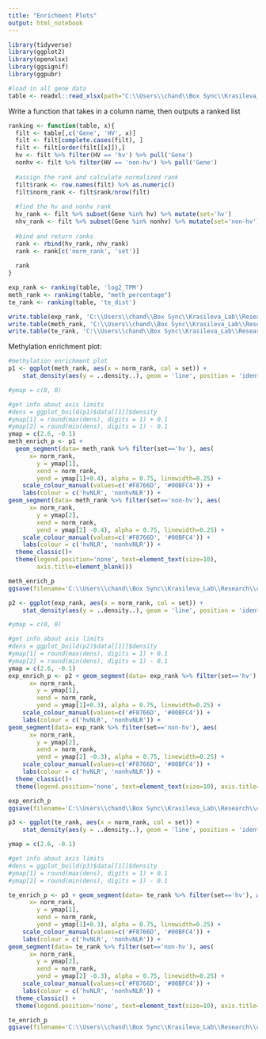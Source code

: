 ```yaml
---
title: "Enrichment Plots"
output: html_notebook
---
```


```r
library(tidyverse)
library(ggplot2)
library(openxlsx)
library(ggsignif)
library(ggpubr)
```

```r
#load in all gene data 
table <- readxl::read_xlsx(path="C:\\Users\\chand\\Box Sync\\Krasileva_Lab\\Research\\chandler\\Krasileva Lab\\E14\\all_gene_table.xlsx")
```

Write a function that takes in a column name, then outputs a ranked list 
```r
ranking <- function(table, x){
  filt <- table[,c('Gene', 'HV', x)] 
  filt <- filt[complete.cases(filt), ]
  filt <- filt[order(filt[[x]]),]
  hv <- filt %>% filter(HV == 'hv') %>% pull('Gene')
  nonhv <- filt %>% filter(HV == 'non-hv') %>% pull('Gene')
  
  #assign the rank and calculate normalized rank 
  filt$rank <- row.names(filt) %>% as.numeric()
  filt$norm_rank <- filt$rank/nrow(filt)
  
  #find the hv and nonhv rank 
  hv_rank <- filt %>% subset(Gene %in% hv) %>% mutate(set='hv')
  nhv_rank <- filt %>% subset(Gene %in% nonhv) %>% mutate(set='non-hv')
  
  #bind and return ranks
  rank <- rbind(hv_rank, nhv_rank)
  rank <- rank[c('norm_rank', 'set')]
  
  rank
}

exp_rank <- ranking(table, 'log2_TPM')
meth_rank <- ranking(table, "meth_percentage")
te_rank <- ranking(table, 'te_dist')

write.table(exp_rank, 'C:\\Users\\chand\\Box Sync\\Krasileva_Lab\\Research\\chandler\\Krasileva Lab\\E14\\exp_rank.csv', sep=',')
write.table(meth_rank, 'C:\\Users\\chand\\Box Sync\\Krasileva_Lab\\Research\\chandler\\Krasileva Lab\\E14\\meth_rank.csv', sep=',')
write.table(te_rank, 'C:\\Users\\chand\\Box Sync\\Krasileva_Lab\\Research\\chandler\\Krasileva Lab\\E14\\te_rank.csv', sep=',')
```

Methylation enrichment plot:
```r
#methylation enrichment plot 
p1 <- ggplot(meth_rank, aes(x = norm_rank, col = set)) +
  	stat_density(aes(y = ..density..), geom = 'line', position = 'identity', linewidth=0.25)

#ymap = c(0, 0)

#get info about axis limits 
#dens = ggplot_build(p1)$data[[1]]$density
#ymap[1] = round(max(dens), digits = 1) + 0.1
#ymap[2] = round(min(dens), digits = 1) - 0.1
ymap = c(2.6, -0.1)
meth_enrich_p <- p1 + 
  geom_segment(data= meth_rank %>% filter(set=='hv'), aes(
      x= norm_rank,
  		y = ymap[1],
  		xend = norm_rank,
  		yend = ymap[1]+0.4), alpha = 0.75, linewidth=0.25) +
  	scale_colour_manual(values=c('#F8766D', '#00BFC4')) +
  	labs(colour = c('hvNLR', 'nonhvNLR')) +
geom_segment(data= meth_rank %>% filter(set=='non-hv'), aes(
      x= norm_rank,
  		y = ymap[2],
  		xend = norm_rank,
  		yend = ymap[2] -0.4), alpha = 0.75, linewidth=0.25) +
  	scale_colour_manual(values=c('#F8766D', '#00BFC4')) +
  	labs(colour = c('hvNLR', 'nonhvNLR')) +
  theme_classic()+
  theme(legend.position='none', text=element_text(size=10), 
        axis.title=element_blank())

meth_enrich_p
ggsave(filename='C:\\Users\\chand\\Box Sync\\Krasileva_Lab\\Research\\chandler\\Krasileva Lab\\E14\\e14_R\\final_figures\\met_enrich.png', plot=meth_enrich_p, dpi='retina', width=2, height=1.5)
```

```r
p2 <- ggplot(exp_rank, aes(x = norm_rank, col = set)) +
  	stat_density(aes(y = ..density..), geom = 'line', position = 'identity', linewidth=0.25)

#ymap = c(0, 0)

#get info about axis limits 
#dens = ggplot_build(p2)$data[[1]]$density
#ymap[1] = round(max(dens), digits = 1) + 0.1
#ymap[2] = round(min(dens), digits = 1) - 0.1
ymap = c(2.6, -0.1)
exp_enrich_p <- p2 + geom_segment(data= exp_rank %>% filter(set=='hv'), aes(
      x= norm_rank,
  		y = ymap[1],
  		xend = norm_rank,
  		yend = ymap[1]+0.3), alpha = 0.75, linewidth=0.25) +
  	scale_colour_manual(values=c('#F8766D', '#00BFC4')) +
  	labs(colour = c('hvNLR', 'nonhvNLR')) +
geom_segment(data= exp_rank %>% filter(set=='non-hv'), aes(
      x= norm_rank,
  		y = ymap[2],
  		xend = norm_rank,
  		yend = ymap[2] -0.3), alpha = 0.75, linewidth=0.25) +
  	scale_colour_manual(values=c('#F8766D', '#00BFC4')) +
  	labs(colour = c('hvNLR', 'nonhvNLR')) +
  theme_classic()+
  theme(legend.position='none', text=element_text(size=10), axis.title=element_blank())

exp_enrich_p
ggsave(filename='C:\\Users\\chand\\Box Sync\\Krasileva_Lab\\Research\\chandler\\Krasileva Lab\\E14\\e14_R\\final_figures\\exp_enrich.png', plot=exp_enrich_p, dpi='retina', width=2, height=1.5)
```
```r
p3 <- ggplot(te_rank, aes(x = norm_rank, col = set)) +
  	stat_density(aes(y = ..density..), geom = 'line', position = 'identity', linewidth=0.25)

ymap = c(2.6, -0.1)

#get info about axis limits 
#dens = ggplot_build(p3)$data[[1]]$density
#ymap[1] = round(max(dens), digits = 1) + 0.1
#ymap[2] = round(min(dens), digits = 1) - 0.1

te_enrich_p <- p3 + geom_segment(data= te_rank %>% filter(set=='hv'), aes(
      x= norm_rank,
  		y = ymap[1],
  		xend = norm_rank,
  		yend = ymap[1]+0.3), alpha = 0.75, linewidth=0.25) +
  	scale_colour_manual(values=c('#F8766D', '#00BFC4')) +
  	labs(colour = c('hvNLR', 'nonhvNLR')) +
geom_segment(data= te_rank %>% filter(set=='non-hv'), aes(
      x= norm_rank,
  		y = ymap[2],
  		xend = norm_rank,
  		yend = ymap[2] -0.3), alpha = 0.75, linewidth=0.25) +
  	scale_colour_manual(values=c('#F8766D', '#00BFC4')) +
  	labs(colour = c('hvNLR', 'nonhvNLR')) +
  theme_classic() +
  theme(legend.position='none', text=element_text(size=10), axis.title=element_blank())

te_enrich_p
ggsave(filename='C:\\Users\\chand\\Box Sync\\Krasileva_Lab\\Research\\chandler\\Krasileva Lab\\E14\\e14_R\\final_figures\\te_enrich.png', plot=te_enrich_p, dpi='retina', width=2, height=1.5)
```

